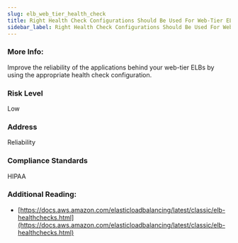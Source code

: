 ```yaml
---
slug: elb_web_tier_health_check
title: Right Health Check Configurations Should Be Used For Web-Tier ELBs
sidebar_label: Right Health Check Configurations Should Be Used For Web-Tier ELBs
---
```


### More Info:

Improve the reliability of the applications behind your web-tier ELBs by using the appropriate health check configuration.

### Risk Level

Low

### Address

Reliability

### Compliance Standards

HIPAA

### Additional Reading:

- [https://docs.aws.amazon.com/elasticloadbalancing/latest/classic/elb-healthchecks.html](https://docs.aws.amazon.com/elasticloadbalancing/latest/classic/elb-healthchecks.html) 

